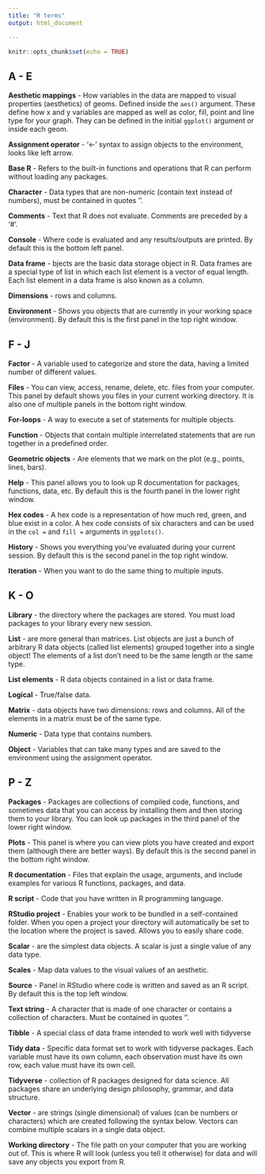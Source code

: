 ```yaml
---
title: "R terms"
output: html_document

---
```


```r
knitr::opts_chunk$set(echo = TRUE)
```


## A - E

**Aesthetic mappings** - How variables in the data are mapped to visual properties (aesthetics) of geoms. Defined inside the `aes()` argument. These define how x and y variables are mapped as well as color, fill, point and line type for your graph. They can be defined in the initial `ggplot()` argument or inside each geom. 

**Assignment operator** - '<-' syntax to assign objects to the environment, looks like left arrow.

**Base R** - Refers to the built-in functions and operations that R can perform without loading any packages.

**Character** - Data types that are non-numeric (contain text instead of numbers), must be contained in quotes ''.

**Comments** - Text that R does not evaluate. Comments are preceded by a '#'.

**Console** - Where code is evaluated and any results/outputs are printed. By default this is the bottom left panel.

**Data frame** - bjects are the basic data storage object in R. Data frames are a special type of list in which each list element is a vector of equal length. Each list element in a data frame is also known as a column. 

**Dimensions** - rows and columns.

**Environment** - Shows you objects that are currently in your working space (environment). By default this is the first panel in the top right window.


## F - J

**Factor** - A variable used to categorize and store the data, having a limited number of different values.

**Files** - You can view, access, rename, delete, etc. files from your computer. This panel by default shows you files in your current working directory. It is also one of multiple panels in the bottom right window.

**For-loops** - A way to execute a set of statements for multiple objects.

**Function** - Objects that contain multiple interrelated statements that are run together in a predefined order. 

**Geometric objects** - Are elements that we mark on the plot (e.g., points, lines, bars).  

**Help** - This panel allows you to look up R documentation for packages, functions, data, etc. By default this is the fourth panel in the lower right window.

**Hex codes** - A hex code is a representation of how much red, green, and blue exist in a color. A hex code consists of six characters and can be used in the `col =` and `fill =` arguments in `ggplots()`. 

**History** - Shows you everything you've evaluated during your current session. By default this is the second panel in the top right window.

**Iteration** - When you want to do the same thing to multiple inputs.


## K - O

**Library** - the directory where the packages are stored. You must load packages to your library every new session.

**List** - are more general than matrices. List objects are just a bunch of arbitrary R data objects (called list elements) grouped together into a single object! The elements of a list don't need to be the same length or the same type. 

**List elements** - R data objects contained in a list or data frame.

**Logical** - True/false data.

**Matrix** - data objects have two dimensions: rows and columns. All of the elements in a matrix must be of the same type. 

**Numeric** - Data type that contains numbers.

**Object** - Variables that can take many types and are saved to the environment using the assignment operator.


## P - Z

**Packages** - Packages are collections of compiled code, functions, and sometimes data that you can access by installing them and then storing them to your library. You can look up packages in the third panel of the lower right window.

**Plots** - This panel is where you can view plots you have created and export them (although there are better ways). By default this is the second panel in the bottom right window.

**R documentation** - Files that explain the usage, arguments, and include examples for various R functions, packages, and data.

**R script** - Code that you have written in R programming language.

**RStudio project** - Enables your work to be bundled in a self-contained folder. When you open a project your directory will automatically be set to the location where the project is saved. Allows you to easily share code.

**Scalar** - are the simplest data objects. A scalar is just a single value of any data type.

**Scales** - Map data values to the visual values of an aesthetic.

**Source** - Panel in RStudio where code is written and saved as an R script. By default this is the top left window.

**Text string** - A character that is made of one character or contains a collection of characters. Must be contained in quotes ''.

**Tibble** - A special class of data frame intended to work well with tidyverse

**Tidy data** - Specific data format set to work with tidyverse packages. Each variable must have its own column, each observation must have its own row, each value must have its own cell.
 
**Tidyverse** - collection of R packages designed for data science. All packages share an underlying design philosophy, grammar, and data structure.

**Vector** - are strings (single dimensional) of values (can be numbers or characters) which are created following the syntax below. Vectors can combine multiple scalars in a single data object.

**Working directory** - The file path on your computer that you are working out of. This is where R will look (unless you tell it otherwise) for data and will save any objects you export from R.



   
  

  




